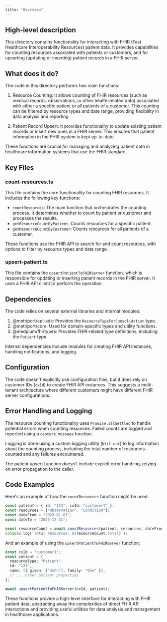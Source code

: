 ```yaml
---
title: "Overview"
---
```


## High-level description
This directory contains functionality for interacting with FHIR (Fast Healthcare Interoperability Resources) patient data. It provides capabilities for counting resources associated with patients or customers, and for upserting (updating or inserting) patient records in a FHIR server.

## What does it do?
The code in this directory performs two main functions:

1. Resource Counting: It allows counting of FHIR resources (such as medical records, observations, or other health-related data) associated with either a specific patient or all patients of a customer. This counting can be filtered by resource types and date range, providing flexibility in data analysis and reporting.

2. Patient Record Upsert: It provides functionality to update existing patient records or insert new ones in a FHIR server. This ensures that patient information in the FHIR system is kept up-to-date.

These functions are crucial for managing and analyzing patient data in healthcare information systems that use the FHIR standard.

## Key Files

### count-resources.ts
This file contains the core functionality for counting FHIR resources. It includes the following key functions:

- `countResources`: The main function that orchestrates the counting process. It determines whether to count by patient or customer and processes the results.
- `getResourceCountByPatient`: Counts resources for a specific patient.
- `getResourceCountByCustomer`: Counts resources for all patients of a customer.

These functions use the FHIR API to search for and count resources, with options to filter by resource types and date range.

### upsert-patient.ts
This file contains the `upsertPatientToFHIRServer` function, which is responsible for updating or inserting patient records in the FHIR server. It uses a FHIR API client to perform the operation.

## Dependencies
The code relies on several external libraries and internal modules:

1. @metriport/api-sdk: Provides the `ResourceTypeForConsolidation` type.
2. @metriport/core: Used for domain-specific types and utility functions.
3. @medplum/fhirtypes: Provides FHIR-related type definitions, including the `Patient` type.

Internal dependencies include modules for creating FHIR API instances, handling notifications, and logging.

## Configuration
The code doesn't explicitly use configuration files, but it does rely on customer IDs (`cxId`) to create FHIR API instances. This suggests a multi-tenant architecture where different customers might have different FHIR server configurations.

## Error Handling and Logging
The resource counting functionality uses `Promise.allSettled` to handle potential errors when counting resources. Failed counts are logged and reported using a `capture.message` function.

Logging is done using a custom logging utility (`Util.out`) to log information about the counting process, including the total number of resources counted and any failures encountered.

The patient upsert function doesn't include explicit error handling, relying on error propagation to the caller.

## Code Examples

Here's an example of how the `countResources` function might be used:

```typescript
const patient = { id: "123", cxId: "customer1" };
const resources = ["Observation", "Condition"];
const dateFrom = "2023-01-01";
const dateTo = "2023-12-31";

const resourceCount = await countResources(patient, resources, dateFrom, dateTo);
console.log(`Total resources: ${resourceCount.total}`);
```

And an example of using the `upsertPatientToFHIRServer` function:

```typescript
const cxId = "customer1";
const patient = {
  resourceType: "Patient",
  id: "123",
  name: [{ given: ["John"], family: "Doe" }],
  // ... other patient properties
};

await upsertPatientToFHIRServer(cxId, patient);
```

These functions provide a high-level interface for interacting with FHIR patient data, abstracting away the complexities of direct FHIR API interactions and providing useful utilities for data analysis and management in healthcare applications.